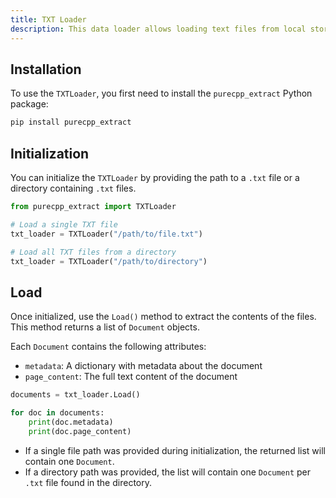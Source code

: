 ```yaml
---
title: TXT Loader
description: This data loader allows loading text files from local storage.
---
```


## Installation

To use the `TXTLoader`, you first need to install the `purecpp_extract` Python package:

```bash
pip install purecpp_extract
```

## Initialization

You can initialize the `TXTLoader` by providing the path to a `.txt` file or a directory containing `.txt` files.

```python
from purecpp_extract import TXTLoader

# Load a single TXT file
txt_loader = TXTLoader("/path/to/file.txt")

# Load all TXT files from a directory
txt_loader = TXTLoader("/path/to/directory")
```

## Load

Once initialized, use the `Load()` method to extract the contents of the files. This method returns a list of `Document` objects.

Each `Document` contains the following attributes:

- `metadata`: A dictionary with metadata about the document
- `page_content`: The full text content of the document

```python
documents = txt_loader.Load()

for doc in documents:
    print(doc.metadata)
    print(doc.page_content)
```

- If a single file path was provided during initialization, the returned list will contain one `Document`.
- If a directory path was provided, the list will contain one `Document` per `.txt` file found in the directory.

